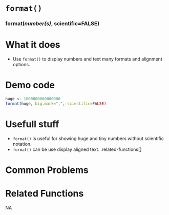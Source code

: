 # [`format()`]{.blue}
 
 
### [format]{.blue}(*number(s)*, scientific=FALSE){.center} 
 
# What it does 

+ Use [`format()`]{.blue} to display numbers and text many formats and alignment options.
  
 
# Demo code 

```r
huge <- 1000000000000000
format(huge, big.mark=",", scientific=FALSE)
```
  
 
# Usefull stuff 

+ [`format()`]{.blue} is useful for showing huge and tiny numbers without scientific notation.
+ [`format()`]{.blue} can be use display aligned text. 
.related-functions[]
  
 
# Common Problems 

  
 
# Related Functions 
NA  
